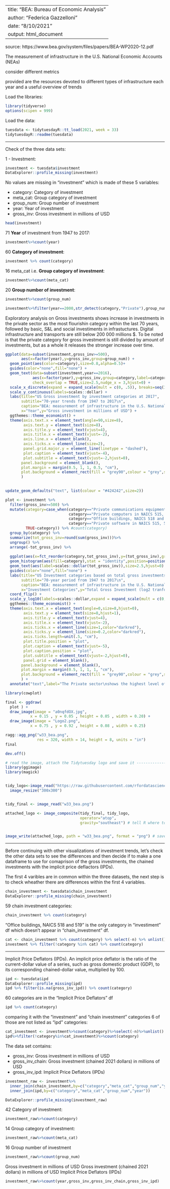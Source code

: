 
---
title: "BEA: Bureau of Economic Analysis"
author: "Federica Gazzelloni"
date: "8/10/2021"
output: html_document
---

source: https://www.bea.gov/system/files/papers/BEA-WP2020-12.pdf



The measurement of infrastructure in the U.S. National Economic Accounts (NEAs) 

consider different metrics

provided are the resources devoted to different types of infrastructure each year and a useful overview of trends


Load the libraries:
```r
library(tidyverse)
options(scipen = 999)
```

Load the data:
```r
tuesdata <- tidytuesdayR::tt_load(2021, week = 33)
tidytuesdayR::readme(tuesdata)
```


-------------------------


Check of the three data sets:


1 - Investment:

```r
investment <- tuesdata$investment
DataExplorer::profile_missing(investment)
```


No values are missing in "investment" which is made of these 5 variables:

- category: Category of investment
- meta_cat:	Group category of investment
- group_num: Group number of investment
- year:	Year of investment
- gross_inv: Gross investment in millions of USD


```r
head(investment)
```


71 **Year** of investment from 1947 to 2017:

```r
investment%>%count(year)
```


60 **Category of investment**:
```r
investment %>% count(category)
```

16 meta_cat i.e. **Group category of investment**:

```r
investment%>%count(meta_cat)
```

20 **Group number of investment**:

```r
investment%>%count(group_num)
```

```r

investment%>%filter(year==2000,str_detect(category,"Private"),group_num%in%seq(1,10,by=1))
```



Exploratory analysis on Gross investments shows increase in investments in the private sector as the most flourishin category within the last 70 years, followed by basic, S&L and social investiments in infrastuctures. Digital infrastructure and transports are still below 200 000 millions $.
To be noted is that the private category for gross investment is still divided by amount of investments, but as a whole it releases the stronger increase over time.


```r

ggplot(data=subset(investment,gross_inv>=500),
       aes(x=factor(year),y=gross_inv,group=group_num)) +
  geom_point(aes(color=category),size=0.8,alpha=0.5)+ 
  guides(color="none",fill="none") +
  geom_text(data=subset(investment,year==2016),
            aes(x=factor(year),y=gross_inv,group=category,label=category),
            check_overlap = TRUE,size=2.5,nudge_x = 3,hjust=0) +
  scale_x_discrete(expand = expand_scale(mult = c(0, .5)), breaks=seq(1947,2017,5)) +
  scale_y_continuous(labels=scales::dollar) +
  labs(title="US Gross investment by investment categories at 2017", 
       subtitle="70-year trends from 1947 to 2017\n",
       caption="BEA: measurement of infrastructure in the U.S. National Economic Accounts (NEAs) \nInfographic: @fgazzelloni",
       x="Year",y="Gross investment in millions of USD") +
  ggthemes::theme_economist() +
  theme(axis.text.x = element_text(angle=90,size=8),
        axis.text.y = element_text(size=8),
        axis.title.y = element_text(vjust=4),
        axis.title.x = element_text(vjust=-2),
        axis.line.x = element_blank(),
        axis.ticks.x = element_line(size=2),
        panel.grid.major.y = element_line(linetype = "dashed"),
        plot.caption = element_text(vjust=-4),
        plot.subtitle = element_text(vjust=-2,hjust=0),
       panel.background = element_blank(), 
       plot.margin = margin(0.5, 1, 1, 0.5, "cm"),
       plot.background = element_rect(fill = "grey90",colour = "grey",size = 2)
       )
  
```


```r
update_geom_defaults("text", list(colour = "#424242",size=2))

plot <- investment %>%
  filter(gross_inv>=500) %>%
  mutate(category=case_when(category=="Private communications equipment in NAICS 515, 517, 518, and 519"~"Private communications equipment in NAICS",
                            category=="Private computers in NAICS 515, 517, 518, and 519"~"Private computers in NAICS",
                            category=="Office buildings, NAICS 518 and 519"~"Office buildings, NAICS",
                            category=="Private software in NAICS 515, 517, 518, and 519"~"Private software in NAICS",
         TRUE~category)) %>% #count(category)
  group_by(category) %>%
  summarize(tot_gross_inv=round(sum(gross_inv)))%>%
  ungroup() %>%
  arrange(-tot_gross_inv) %>%
  
  ggplot(aes(x=fct_reorder(category,tot_gross_inv),y=(tot_gross_inv),group=category)) +
  geom_histogram(aes(fill=category),stat = "identity",position=position_dodge(width=0.5),size=0.8,alpha=0.5,bins = 50)+ 
  geom_text(aes(label=scales::dollar(tot_gross_inv)),size=2.5,hjust=0) +
  guides(color="none",fill="none") +
  labs(title="US Investment categories based on total gross investments", 
       subtitle="70-year period from 1947 to 2017\n",
       caption="BEA: measurement of infrastructure in the U.S. National Economic Accounts (NEAs)\n \nInfographic: @fgazzelloni\n DataSource: TidyTuesday Week33: BEA Infrastructure Investment",
       x="Investment Categories",y="Total Gross Investment (log2 tranformation)") +
  coord_flip() +
  scale_y_log10(labels=scales::dollar,expand = expand_scale(mult = c(0, .3))) +
  ggthemes::theme_economist() +
  theme(axis.text.x = element_text(angle=0,size=8,hjust=0),
        axis.text.y = element_text(size=8,hjust=1),
        axis.title.y = element_text(vjust=4),
        axis.title.x = element_text(vjust=-2),
        axis.ticks.x = element_line(size=1,color="darkred"),
        axis.ticks.y = element_line(size=0.2,color="darkred"),
        axis.ticks.length=unit(.5, "cm"),
        plot.title.position = "plot",
        plot.caption = element_text(vjust=-5),
        plot.caption.position = "plot",
        plot.subtitle = element_text(vjust=-2,hjust=0),
        panel.grid = element_blank(),
       panel.background = element_blank(), 
       plot.margin = margin(0.5, 1, 1, 1, "cm"),
       plot.background = element_rect(fill = "grey90",colour = "grey",size = 2)
       ) +
  annotate("text",label="The Private sector\nshows the highest level of \nincrease in investments within the last 70 years.\n Private total gross investments is followed\n by S&L pensions,\n investments in basic, \nand social infrastructures. \nDigital infrastructure and transports \nare before Power, Health , \nHighways and finally Education \nwith about 2 000 000 millions $ total investment.",x=25,y=100000000,size=4)
```


```r
library(cowplot)
```


```r
final <- ggdraw(
  plot ) +
  draw_image(image = "a0nqfdOX.jpg",
           x = 0.15 , y = 0.05 , height = 0.05 , width = 0.20) +
  draw_image(image = "Logo2.png",
           x = 0.75 , y = 0.92 , height = 0.08 , width = 0.25)
```



```r
ragg::agg_png("w33_bea.png",
              res = 320, width = 14, height = 8, units = "in")
final

dev.off()
```


```r

# read the image, attach the Tidytuesday logo and save it --------------------------
library(ggimage)
library(magick)


tidy_logo<-image_read("https://raw.githubusercontent.com/rfordatascience/tidytuesday/master/static/plot_logo.png") %>%
  image_resize("300x300")


tidy_final <- image_read("w33_bea.png")

attached_logo <- image_composite(tidy_final, tidy_logo,
                                 operator="atop",
                                 gravity="southeast") # tell R where to put the logo


image_write(attached_logo, path = "w33_bea.png", format = "png") # save final plot

```




---------------------



Before continuing with other visualizations of investment trends, let's check the other data sets to see the differences and then decide if to make a one dataframe to use for comaprison of the gross investments, the chained investments with the implicit price deflactors (IPDs).

The first 4 varibles are in common within the three datasets, the next step is to check wheather there are differences within the first 4 variables.




```r
chain_investment <- tuesdata$chain_investment
DataExplorer::profile_missing(chain_investment)
```


59 chain investment categories:
```r
chain_investment %>% count(category)
```

"Office buildings, NAICS 518 and 519" is the only category in "investiment" df which doesn't appear in "chain_investment" df.

```r
cat <- chain_investment %>% count(category) %>% select(-n) %>% unlist()
investment %>% filter(!category %in% cat) %>% count(category)
```

-----------------------------

Implicit Price Deflators (IPDs). 
An implicit price deflator is the ratio of the current-dollar value of a series, such as gross domestic product (GDP), to its corresponding chained-dollar value, multiplied by 100.

```r
ipd <- tuesdata$ipd
DataExplorer::profile_missing(ipd)
ipd %>% filter(is.na(gross_inv_ipd)) %>% count(category)
```


60 categories are in the "Implicit Price Deflators" df

```r
ipd %>% count(category)
```

comparing it with the "investment" and "chain investment" categories 6 of those are not listed as "ipd" categories:

```r
cat_investment <- investment%>%count(category)%>%select(-n)%>%unlist()
ipd%>%filter(!category%in%cat_investment)%>%count(category)
```


The data set contains:

- gross_inv:	Gross investment in millions of USD
- gross_inv_chain:	Gross investment (chained 2021 dollars) in millions of USD
- gross_inv_ipd: Implicit Price Deflators (IPDs)

```r
investment_raw <- investment%>%
  inner_join(chain_investment,by=c("category","meta_cat","group_num","year")) %>%
  inner_join(ipd,by=c("category","meta_cat","group_num","year"))
```

```r
DataExplorer::profile_missing(investment_raw)
```


42 Category of investment: 
```r
investment_raw%>%count(category)
```


14 Group category of investment:
```r
investment_raw%>%count(meta_cat)
```

16 Group number of investment
```r
investment_raw%>%count(group_num)
```



Gross investment in millions of USD
Gross investment (chained 2021 dollars) in millions of USD
Implicit Price Deflators (IPDs) 
```r
investment_raw%>%count(year,gross_inv,gross_inv_chain,gross_inv_ipd)
```




